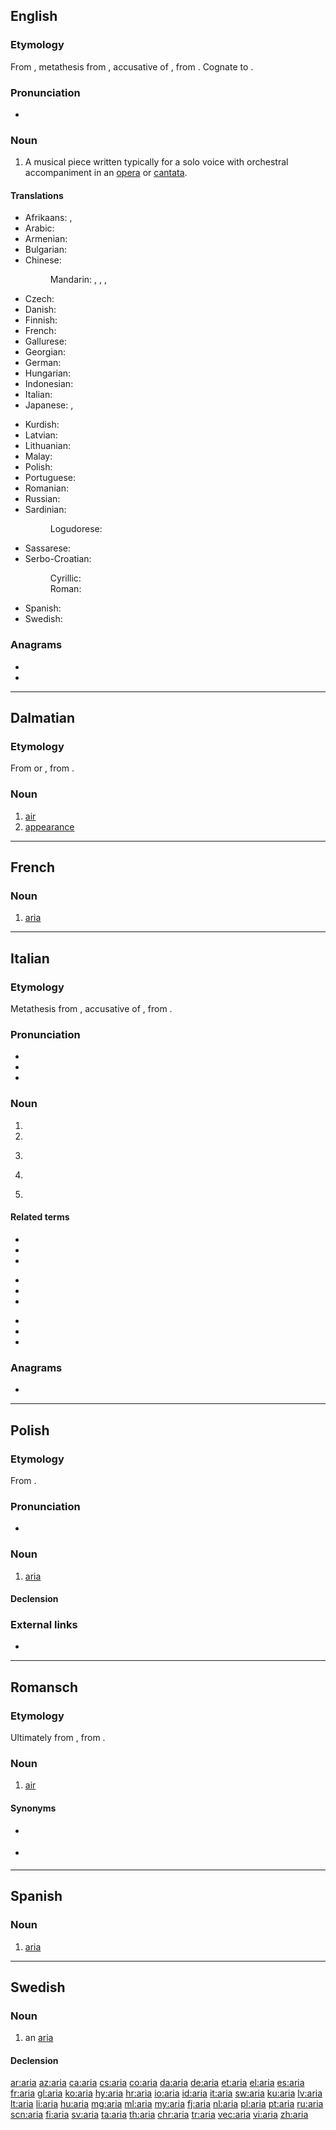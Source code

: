 {{also|Aria|ARIA|ária|aría|ària|Ária|-aria}}
==English==

===Etymology===
From {{etyl|it|en}} {{m|it|aria}}, metathesis from {{etyl|la|en}} {{m|la|aerem}}, accusative of {{m|la|āēr}}, from {{etyl|grc|en}} {{m|grc|ἀήρ||air|sc=polytonic}}. Cognate to {{m|en|air}}.

===Pronunciation===
* {{IPA|/ˈɑː.ɹɪə/|lang=en}}

===Noun===
{{en-noun|arias|arie}}

# {{lb|en|music}} A musical piece written typically for a solo voice with orchestral accompaniment in an [[opera]] or [[cantata]].

====Translations====
{{trans-top|type of musical piece}}
* Afrikaans: {{t|af|aria}}, {{t|af|arias|p}}
* Arabic: {{t|ar|نَغَم|m}}
* Armenian: {{t+|hy|մեներգ|sc=Armn}}
* Bulgarian: {{t+|bg|а́рия|sc=Cyrl}}
* Chinese:
*: Mandarin: {{t+|cmn|詠嘆調|sc=Hani}}, {{t+|cmn|咏叹调|tr=yǒngtàndiào|sc=Hani}}, {{t+|cmn|唱段|tr=chàngduàn|sc=Hani}}, {{qualifier|North China, Yuan dynasty}} {{t+|cmn|北曲|tr=běiqǔ|sc=Hani}}
* Czech: {{t+|cs|árie|f}}
* Danish: {{t+|da|arie|c}}
* Finnish: {{t+|fi|aaria}}
* French: {{t+|fr|aria|f}}
* Gallurese: {{t|sdn|aria}}
* Georgian: {{t|ka|არია|sc=Geor}}
* German: {{t+|de|Arie|f}}
* Hungarian: {{t+|hu|ária}}
* Indonesian: {{t+|id|aria}}
* Italian: {{t+|it|aria|f}}
* Japanese: {{t|ja|アリア|tr=aria}}, {{t|ja|詠唱|tr=えいしょう, eishō}}
{{trans-mid}}
* Kurdish: {{t+|ku|arya|f|sc=ku-Arab}}
* Latvian: {{t+|lv|ārija|f}}
* Lithuanian: {{t|lt|arija|f}}
* Malay: {{t|ms|aria}}
* Polish: {{t+|pl|aria|f}}
* Portuguese: {{t+|pt|ária|f}}
* Romanian: {{t+|ro|arie}}
* Russian: {{t+|ru|а́рия|f}}
* Sardinian:
*: Logudorese: {{t|sc|àera}}
* Sassarese: {{t|sdc|aria}}
* Serbo-Croatian:
*: Cyrillic: {{t|sh|арија|f|sc=Cyrl}}
*: Roman: {{t+|sh|arija|f}}
* Spanish: {{t+|es|aria|f}}
* Swedish: {{t+|sv|aria|c}}
{{trans-bottom}}

===Anagrams===
* {{l|en|Aari}}
* {{l|en|RIAA}}

----

==Dalmatian==

===Etymology===
From {{etyl|la|dlm}} {{m|la||āērea}} or {{m|la|āēre}}, from {{m|la|āēr}}.

===Noun===
{{head|dlm|noun|g=f}}

# [[air]]
# [[appearance]]

----

==French==

===Noun===
{{fr-noun|f}}

# {{lb|fr|music}} [[#English|aria]]

----

==Italian==
{{wikipedia|dab=Aria (disambigua)|aria|lang=it}}

===Etymology===
Metathesis from {{etyl|la|it}} {{m|la|aerem}}, accusative of {{m|la|āēr}}, from {{etyl|grc|it}} {{m|grc|ἀήρ||air}}.

===Pronunciation===
* {{IPA|/ˈa.rja/|[ˈäːrjä]|lang=it}}
* {{audio|It-l'aria.ogg|Audio (''l'aria'')|lang=it}}
* {{audio|It-aria.ogg|Audio|lang=it}}

===Noun===
{{it-noun|f}}

# {{l|en|air}}
# {{l|en|[[look]], [[appearance]], [[countenance]]}}
# {{lb|it|plurale tantum}} {{l|en|airs}}
# {{l|en|wind}} {{gloss|all senses}}
# {{lb|it|music}} {{l|en|[[aria]], [[song]]}}

====Related terms====
{{rel-top3}}
* {{l|it|aerare}}
* {{l|it|aere}}
* {{l|it|aereo}}
{{rel-mid3}}
* {{l|it|aria-acqua}}
* {{l|it|aria-aria}}
* {{l|it|aria-terra}}
{{rel-mid3}}
* {{l|it|arieggiare}}
* {{l|it|arioso}}
* {{l|it|darsi delle arie}}
{{rel-bottom}}

===Anagrams===
* {{l|it|arai}}

----

==Polish==
{{wikipedia|lang=pl}}

===Etymology===
From {{etyl|it|pl}} {{m|it|aria}}.

===Pronunciation===
* {{audio|Pl-aria.ogg|Audio|lang=pl}}

===Noun===
{{pl-noun|f}}

# [[aria#English|aria]]

====Declension====
{{pl-decl-noun|aria|arie|arii|arii|arii|ariom|arię|arie|arią|ariami|arii|ariach|ario|arie}}

===External links===
* {{R:PWN}}

----

==Romansch==

===Etymology===
Ultimately from {{etyl|la|rm}} {{m|la|āēr}}, from {{etyl|grc|rm}} {{m|grc|ἀήρ||air|sc=polytonic}}.

===Noun===
{{head|rm|noun|g=f}}

# {{lb|rm|Rumantsch Grischun|Sursilvan|Sutsilvan|Surmiran}} [[air]]

====Synonyms====
* {{qualifier|Sutsilvan}} {{l|rm|leer}}
* {{qualifier|Puter|Vallader}} {{l|rm|ajer}}

----

==Spanish==

===Noun===
{{es-noun|f}}

# [[aria#English|aria]]

----

==Swedish==

===Noun===
{{sv-noun|c}}

# an [[#English|aria]]

====Declension====
{{sv-infl-noun-c-or|ari}}

[[ar:aria]]
[[az:aria]]
[[ca:aria]]
[[cs:aria]]
[[co:aria]]
[[da:aria]]
[[de:aria]]
[[et:aria]]
[[el:aria]]
[[es:aria]]
[[fr:aria]]
[[gl:aria]]
[[ko:aria]]
[[hy:aria]]
[[hr:aria]]
[[io:aria]]
[[id:aria]]
[[it:aria]]
[[sw:aria]]
[[ku:aria]]
[[lv:aria]]
[[lt:aria]]
[[li:aria]]
[[hu:aria]]
[[mg:aria]]
[[ml:aria]]
[[my:aria]]
[[fj:aria]]
[[nl:aria]]
[[pl:aria]]
[[pt:aria]]
[[ru:aria]]
[[scn:aria]]
[[fi:aria]]
[[sv:aria]]
[[ta:aria]]
[[th:aria]]
[[chr:aria]]
[[tr:aria]]
[[vec:aria]]
[[vi:aria]]
[[zh:aria]]